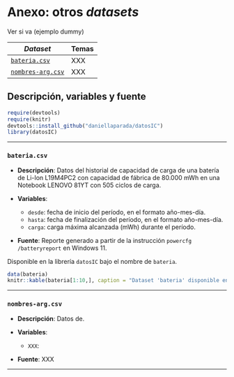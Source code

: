 # Anexo: otros *datasets* {.unnumbered}

Ver si va (ejemplo dummy)

| *Dataset*                             | Temas |
|---------------------------------------|-------|
| [`bateria.csv`](#sec-bateria)         | XXX   |
| [`nombres-arg.csv`](#sec-nombres-arg) | XXX   |



## Descripción, variables y fuente

```r
require(devtools)
require(knitr)
devtools::install_github("daniellaparada/datosIC")
library(datosIC)
```

------------------------------------------------------------------------

### `bateria.csv`{#sec-bateria}

-   **Descripción**: Datos del historial de capacidad de carga de una batería de Li-Ion L19M4PC2 con capacidad de fábrica de 80.000 mWh en una Notebook LENOVO 81YT con 505 ciclos de carga.

-   **Variables**:

    -   `desde`: fecha de inicio del período, en el formato año-mes-día.
    -   `hasta`: fecha de finalización del período, en el formato año-mes-día.
    -   `carga`: carga máxima alcanzada (mWh) durante el período.

-   **Fuente**: Reporte generado a partir de la instrucción `powercfg /batteryreport` en Windows 11. 

Disponible en la librería `datosIC` bajo el nombre de `bateria`.

```r
data(bateria)
knitr::kable(bateria[1:10,], caption = "Dataset 'bateria' disponible en la librería 'datosIC'.")
```


------------------------------------------------------------------------

### `nombres-arg.csv`{#sec-nombres-arg}

-   **Descripción**: Datos de.

-   **Variables**:

    -   `XXX`:

-   **Fuente**: XXX

------------------------------------------------------------------------